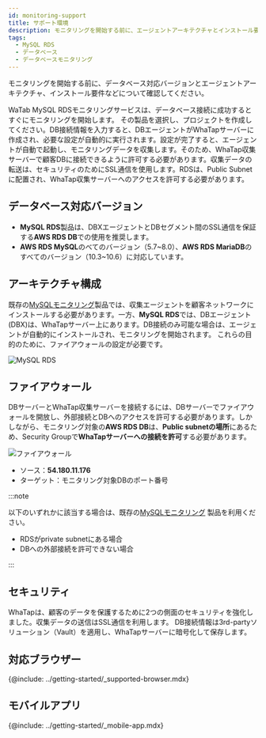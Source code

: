 ```yaml
---
id: monitoring-support
title: サポート環境
description: モニタリングを開始する前に、エージェントアーキテクチャとインストール要件を確認してください。
tags:
  - MySQL RDS
  - データベース
  - データベースモニタリング
---
```


モニタリングを開始する前に、データベース対応バージョンとエージェントアーキテクチャ、インストール要件などについて確認してください。 

WaTab MySQL RDSモニタリングサービスは、データベース接続に成功するとすぐにモニタリングを開始します。 その製品を選択し、プロジェクトを作成してください。DB接続情報を入力すると、DBエージェントがWhaTapサーバーに作成され、必要な設定が自動的に実行されます。設定が完了すると、エージェントが自動で起動し、モニタリングデータを収集します。そのため、WhaTap収集サーバーで顧客DBに接続できるように許可する必要があります。収集データの転送は、セキュリティのためにSSL通信を使用します。RDSは、Public Subnetに配置され、WhaTap収集サーバーへのアクセスを許可する必要があります。

## データベース対応バージョン

-   **MySQL RDS**製品は、DBXエージェントとDBセグメント間のSSL通信を保証する**AWS RDS DB**での使用を推奨します。
-   **AWS RDS MySQL**のべてのバージョン（5.7~8.0）、**AWS RDS MariaDB**のすべてのバージョン（10.3~10.6）に対応しています。

## アーキテクチャ構成

既存の[MySQLモニタリング](https://docs.whatap.io/mysql/monitoring-intro)製品では、収集エージェントを顧客ネットワークにインストールする必要があります。一方、**MySQL RDS**では、DBエージェント(DBX)は、WhaTapサーバー上にあります。DB接続のみ可能な場合は、エージェントが自動的にインストールされ、モニタリングを開始されます。 これらの目的のために、ファイアウォールの設定が必要です。

![MySQL RDS](/img/mysql-rds-architecture.jpeg)

## ファイアウォール

DBサーバーとWhaTap収集サーバーを接続するには、DBサーバーでファイアウォールを開放し、外部接続とDBへのアクセスを許可する必要があります。しかしながら、モニタリング対象の**AWS RDS DB**は、**Public subnetの場所**にあるため、Security Groupで**WhaTapサーバーへの接続を許可**する必要があります。

![ファイアウォール](/img/mysql-rds-firewall.png)

-   ソース：**54.180.11.176**
-   ターゲット：モニタリング対象DBのポート番号

:::note

以下のいずれかに該当する場合は、既存の[MySQLモニタリング](https://docs.whatap.io/mysql/monitoring-intro) 製品を利用ください。

-   RDSがprivate subnetにある場合
-   DBへの外部接続を許可できない場合

:::

## セキュリティ

WhaTapは、顧客のデータを保護するために2つの側面のセキュリティを強化しました。収集データの送信はSSL通信を利用します。 DB接続情報は3rd-partyソリューション（Vault）を適用し、WhaTapサーバーに暗号化して保存します。

## 対応ブラウザー

{@include: ../getting-started/_supported-browser.mdx}  

## モバイルアプリ

{@include: ../getting-started/_mobile-app.mdx} 
